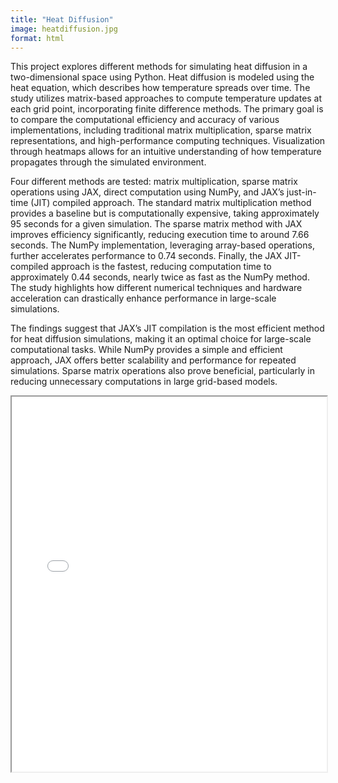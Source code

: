 ```yaml
---
title: "Heat Diffusion"
image: heatdiffusion.jpg
format: html
---
```


This project explores different methods for simulating heat diffusion in a two-dimensional space using Python. Heat diffusion is modeled using the heat equation, which describes how temperature spreads over time. The study utilizes matrix-based approaches to compute temperature updates at each grid point, incorporating finite difference methods. The primary goal is to compare the computational efficiency and accuracy of various implementations, including traditional matrix multiplication, sparse matrix representations, and high-performance computing techniques. Visualization through heatmaps allows for an intuitive understanding of how temperature propagates through the simulated environment.

Four different methods are tested: matrix multiplication, sparse matrix operations using JAX, direct computation using NumPy, and JAX’s just-in-time (JIT) compiled approach. The standard matrix multiplication method provides a baseline but is computationally expensive, taking approximately 95 seconds for a given simulation. The sparse matrix method with JAX improves efficiency significantly, reducing execution time to around 7.66 seconds. The NumPy implementation, leveraging array-based operations, further accelerates performance to 0.74 seconds. Finally, the JAX JIT-compiled approach is the fastest, reducing computation time to approximately 0.44 seconds, nearly twice as fast as the NumPy method. The study highlights how different numerical techniques and hardware acceleration can drastically enhance performance in large-scale simulations.

The findings suggest that JAX’s JIT compilation is the most efficient method for heat diffusion simulations, making it an optimal choice for large-scale computational tasks. While NumPy provides a simple and efficient approach, JAX offers better scalability and performance for repeated simulations. Sparse matrix operations also prove beneficial, particularly in reducing unnecessary computations in large grid-based models.

<iframe src="heat-diffusion.pdf" width="100%" height="600px"></iframe>
